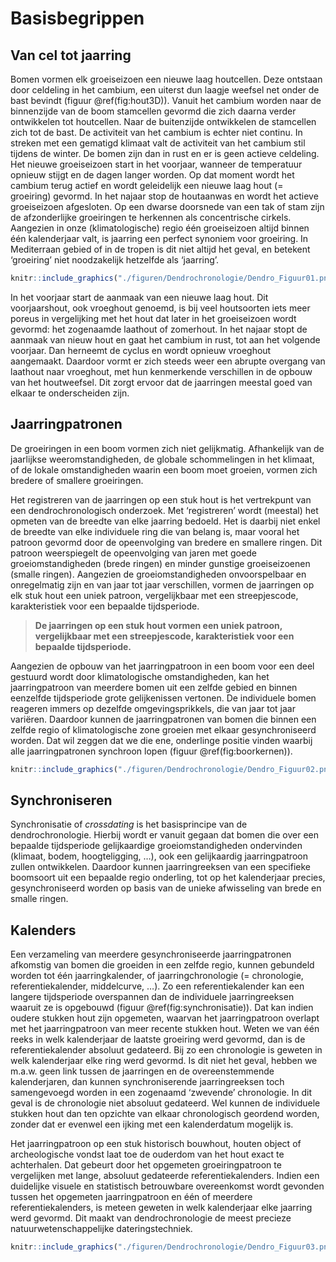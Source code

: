# Basisbegrippen {#basis}


## Van cel tot jaarring

Bomen vormen elk groeiseizoen een nieuwe laag houtcellen. Deze ontstaan door celdeling in het cambium, een uiterst dun laagje weefsel net onder de bast bevindt (figuur \@ref(fig:hout3D)). Vanuit het cambium worden naar de binnenzijde van de boom stamcellen gevormd die zich daarna verder ontwikkelen tot houtcellen. Naar de buitenzijde ontwikkelen de stamcellen zich tot de bast. De activiteit van het cambium is echter niet continu. In streken met een gematigd klimaat valt de activiteit van het cambium stil tijdens de winter. De bomen zijn dan in rust en er is geen actieve celdeling. Het nieuwe groeiseizoen start in het voorjaar, wanneer de temperatuur opnieuw stijgt en de dagen langer worden. Op dat moment wordt het cambium terug actief en wordt geleidelijk een nieuwe laag hout (= groeiring) gevormd. In het najaar stop de houtaanwas en wordt het actieve groeiseizoen afgesloten. Op een dwarse doorsnede van een tak of stam zijn de afzonderlijke groeiringen te herkennen als concentrische cirkels. Aangezien in onze (klimatologische) regio één groeiseizoen altijd binnen één kalenderjaar valt, is jaarring een perfect synoniem voor groeiring. In Mediterraan gebied of in de tropen is dit niet altijd het geval, en betekent 'groeiring' niet noodzakelijk hetzelfde als 'jaarring'.

```r

knitr::include_graphics("./figuren/Dendrochronologie/Dendro_Figuur01.png")

```


In het voorjaar start de aanmaak van een nieuwe laag hout. Dit voorjaarshout, ook vroeghout genoemd, is bij veel houtsoorten iets meer poreus in vergelijking met het hout dat later in het groeiseizoen wordt gevormd: het zogenaamde laathout of zomerhout. In het najaar stopt de aanmaak van nieuw hout en gaat het cambium in rust, tot aan het volgende voorjaar. Dan herneemt de cyclus en wordt opnieuw vroeghout aangemaakt. Daardoor vormt er zich steeds weer een abrupte overgang van laathout naar vroeghout, met hun kenmerkende verschillen in de opbouw van het houtweefsel. Dit zorgt ervoor dat de jaarringen meestal goed van elkaar te onderscheiden zijn.

## Jaarringpatronen

De groeiringen in een boom vormen zich niet gelijkmatig. Afhankelijk van de jaarlijkse weeromstandigheden, de globale schommelingen in het klimaat, of de lokale omstandigheden waarin een boom moet groeien, vormen zich bredere of smallere groeiringen.

Het registreren van de jaarringen op een stuk hout is het vertrekpunt van een dendrochronologisch onderzoek. Met 'registreren' wordt (meestal) het opmeten van de breedte van elke jaarring bedoeld. Het is daarbij niet enkel de breedte van elke individuele ring die van belang is, maar vooral het patroon gevormd door de opeenvolging van bredere en smallere ringen. Dit patroon weerspiegelt de opeenvolging van jaren met goede groeiomstandigheden (brede ringen) en minder gunstige groeiseizoenen (smalle ringen). Aangezien de groeiomstandigheden onvoorspelbaar en onregelmatig zijn en van jaar tot jaar verschillen, vormen de jaarringen op elk stuk hout een uniek patroon, vergelijkbaar met een streepjescode, karakteristiek voor een bepaalde tijdsperiode.


>    
> **De jaarringen op een stuk hout vormen een uniek patroon, vergelijkbaar met een streepjescode, karakteristiek voor een bepaalde tijdsperiode.**
>    


Aangezien de opbouw van het jaarringpatroon in een boom voor een deel gestuurd wordt door klimatologische omstandigheden, kan het jaarringpatroon van meerdere bomen uit een zelfde gebied en binnen eenzelfde tijdsperiode grote gelijkenissen vertonen. De individuele bomen reageren immers op dezelfde omgevingsprikkels, die van jaar tot jaar variëren. Daardoor kunnen de jaarringpatronen van bomen die binnen een zelfde regio of klimatologische zone groeien met elkaar gesynchroniseerd worden. Dat wil zeggen dat we die ene, onderlinge positie vinden waarbij alle jaarringpatronen synchroon lopen (figuur \@ref(fig:boorkernen)). 


```r

knitr::include_graphics("./figuren/Dendrochronologie/Dendro_Figuur02.png")

```

## Synchroniseren

Synchronisatie of _crossdating_ is het basisprincipe van de dendrochronologie. Hierbij wordt er vanuit gegaan dat bomen die over een bepaalde tijdsperiode gelijkaardige groeiomstandigheden ondervinden (klimaat, bodem, hoogteligging, ...), ook een gelijkaardig jaarringpatroon zullen ontwikkelen. Daardoor kunnen jaarringreeksen van een specifieke boomsoort uit een bepaalde regio onderling, tot op het kalenderjaar precies, gesynchroniseerd worden op basis van de unieke afwisseling van brede en smalle ringen.

## Kalenders

Een verzameling van meerdere gesynchroniseerde jaarringpatronen afkomstig van bomen die groeiden in een zelfde regio, kunnen gebundeld worden tot één jaarringkalender, of jaarringchronologie (= chronologie, referentiekalender, middelcurve, ...). Zo een referentiekalender kan een langere tijdsperiode overspannen dan de individuele jaarringreeksen waaruit ze is opgebouwd (figuur \@ref(fig:synchronisatie)). Dat kan indien oudere stukken hout zijn opgemeten, waarvan het jaarringpatroon overlapt met het jaarringpatroon van meer recente stukken hout. Weten we van één reeks in welk kalenderjaar de laatste groeiring werd gevormd, dan is de referentiekalender absoluut gedateerd. Bij zo een chronologie is geweten in welk kalenderjaar elke ring werd gevormd. Is dit niet het geval, hebben we m.a.w. geen link tussen de jaarringen en de overeenstemmende kalenderjaren, dan kunnen synchroniserende jaarringreeksen toch samengevoegd worden in een zogenaamd 'zwevende' chronologie. In dit geval is de chronologie niet absoluut gedateerd. Wel kunnen de individuele stukken hout dan ten opzichte van elkaar chronologisch geordend worden, zonder dat er evenwel een ijking met een kalenderdatum mogelijk is.

Het jaarringpatroon op een stuk historisch bouwhout, houten object of archeologische vondst laat toe de ouderdom van het hout exact te achterhalen. Dat gebeurt door het opgemeten groeiringpatroon te vergelijken met lange, absoluut gedateerde referentiekalenders. Indien een duidelijke visuele en statistisch betrouwbare overeenkomst wordt gevonden tussen het opgemeten jaarringpatroon en één of meerdere referentiekalenders, is meteen geweten in welk kalenderjaar elke jaarring werd gevormd. Dit maakt van dendrochronologie de meest precieze natuurwetenschappelijke dateringstechniek.


```r

knitr::include_graphics("./figuren/Dendrochronologie/Dendro_Figuur03.png")

```

